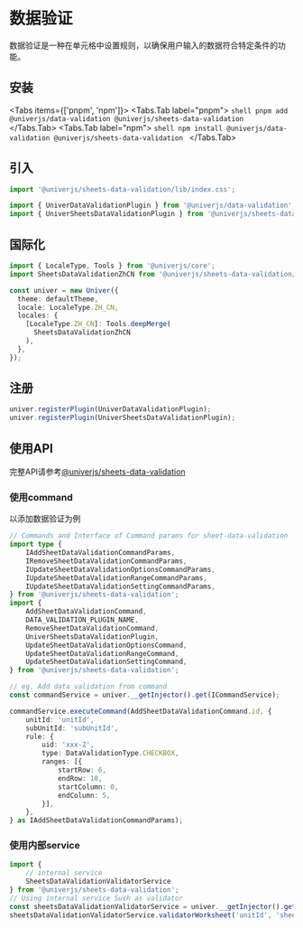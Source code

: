 
# 数据验证

<BadgeGroup values={[UniverTypes.SHEET]} value={UniverTypes.SHEET} />

数据验证是一种在单元格中设置规则，以确保用户输入的数据符合特定条件的功能。

## 安装

<Tabs items={['pnpm', 'npm']}>
  <Tabs.Tab label="pnpm">
    ```shell
    pnpm add @univerjs/data-validation @univerjs/sheets-data-validation
    ```
  </Tabs.Tab>
  <Tabs.Tab label="npm">
    ```shell
    npm install @univerjs/data-validation @univerjs/sheets-data-validation
    ```
  </Tabs.Tab>
</Tabs>

## 引入

```typescript
import '@univerjs/sheets-data-validation/lib/index.css';

import { UniverDataValidationPlugin } from '@univerjs/data-validation';
import { UniverSheetsDataValidationPlugin } from '@univerjs/sheets-data-validation';
```

## 国际化

```typescript
import { LocaleType, Tools } from '@univerjs/core';
import SheetsDataValidationZhCN from '@univerjs/sheets-data-validation/locale/zh-CN';

const univer = new Univer({
  theme: defaultTheme,
  locale: LocaleType.ZH_CN,
  locales: {
    [LocaleType.ZH_CN]: Tools.deepMerge(
      SheetsDataValidationZhCN
    ),
  },
});
```

## 注册

```typescript
univer.registerPlugin(UniverDataValidationPlugin);
univer.registerPlugin(UniverSheetsDataValidationPlugin);
```

## 使用API

完整API请参考[@univerjs/sheets-data-validation](/typedoc/@univerjs/sheets-data-validation/README)


### 使用command

以添加数据验证为例

```typescript
// Commands and Interface of Command params for sheet-data-validation
import type {
    IAddSheetDataValidationCommandParams,
    IRemoveSheetDataValidationCommandParams,
    IUpdateSheetDataValidationOptionsCommandParams,
    IUpdateSheetDataValidationRangeCommandParams,
    IUpdateSheetDataValidationSettingCommandParams,
} from '@univerjs/sheets-data-validation';
import {
    AddSheetDataValidationCommand,
    DATA_VALIDATION_PLUGIN_NAME,
    RemoveSheetDataValidationCommand,
    UniverSheetsDataValidationPlugin,
    UpdateSheetDataValidationOptionsCommand,
    UpdateSheetDataValidationRangeCommand,
    UpdateSheetDataValidationSettingCommand,
} from '@univerjs/sheets-data-validation';

// eg. Add data validation from command
const commandService = univer.__getInjector().get(ICommandService);

commandService.executeCommand(AddSheetDataValidationCommand.id, {
    unitId: 'unitId',
    subUnitId: 'subUnitId',
    rule: {
        uid: 'xxx-2',
        type: DataValidationType.CHECKBOX,
        ranges: [{
            startRow: 6,
            endRow: 10,
            startColumn: 0,
            endColumn: 5,
        }],
    },
} as IAddSheetDataValidationCommandParams);
```

### 使用内部service
```typescript
import {
    // internal service
    SheetsDataValidationValidatorService
} from '@univerjs/sheets-data-validation';
// Using internal service Such as validator
const sheetsDataValidationValidatorService = univer.__getInjector().get(SheetsDataValidationValidatorService);
sheetsDataValidationValidatorService.validatorWorksheet('unitId', 'sheetId')
```